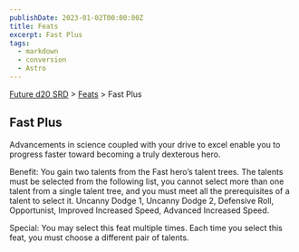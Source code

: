 ```yaml
---
publishDate: 2023-01-02T00:00:00Z
title: Feats
excerpt: Fast Plus
tags:
  - markdown
  - conversion
  - Astro
---
```






[Future d20 SRD](/#futureD20) > [Feats](future-d20-srd-feats-index) > Fast Plus




## Fast Plus


Advancements in science coupled with your drive to excel enable you to progress faster toward becoming a truly dexterous hero.


Benefit: You gain two talents from the Fast hero’s talent trees. The talents must be selected from the following list, you cannot select more than one talent from a single talent tree, and you must meet all the prerequisites of a talent to select it. Uncanny Dodge 1, Uncanny Dodge 2, Defensive Roll, Opportunist, Improved Increased Speed, Advanced Increased Speed.


Special: You may select this feat multiple times. Each time you select this feat, you must choose a different pair of talents.



